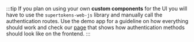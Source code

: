 
:::tip
If you plan on using your own **custom components** for the UI you will have to use the `supertokens-web-js` library and manually call the authentication routes. 
Use the demo app for a guideline on how everything should work and check our [page](/page) that shows how authentication methods should look like on the frontend. 
:::
